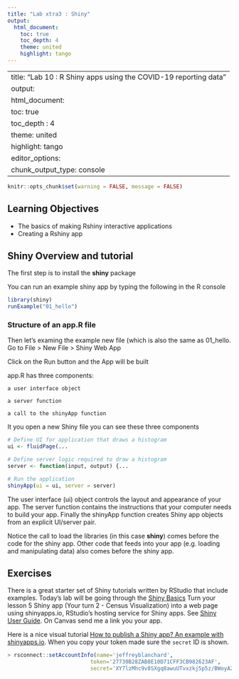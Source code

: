 ```yaml
---
title: "Lab xtra3 : Shiny"
output:
  html_document:
    toc: true
    toc_depth: 4
    theme: united
    highlight: tango
---
```


---
title: "Lab 10 : R Shiny apps using the COVID-19 reporting data"
output:
  html_document:
    toc: true
    toc_depth : 4
    theme: united
    highlight: tango
editor_options: 
  chunk_output_type: console
---

```r
knitr::opts_chunk$set(warning = FALSE, message = FALSE) 
```

## Learning Objectives

* The basics of making Rshiny interactive applications
* Creating a Rshiny app 

## Shiny Overview and tutorial

The first step is to install the __shiny__ package

You can run an example shiny app by typing the following in the R console

```r
library(shiny)
runExample("01_hello")
```


### Structure of an app.R file

Then let's examing the example new file (which is also the same as 01_hello. Go to File > New File > Shiny Web App

Click on the Run button and the App will be built

app.R has three components:

    a user interface object

    a server function

    a call to the shinyApp function

It you open a new Shiny file you can see these three components

```r
# Define UI for application that draws a histogram
ui <- fluidPage(...

# Define server logic required to draw a histogram
server <- function(input, output) {...

# Run the application 
shinyApp(ui = ui, server = server)
```

The user interface (ui) object controls the layout and appearance of your app. The server function contains the instructions that your computer needs to build your app. Finally the shinyApp function creates Shiny app objects from an explicit UI/server pair.

Notice the call to load the libraries (in this case __shiny__) comes before the code for the shiny app. Other code that feeds into your app (e.g. loading and manipulating data) also comes before the shiny app.

## Exercises

There is a great starter set of Shiny tutorials written by RStudio that include examples. Today's lab will be going through the [Shiny Basics](https://shiny.posit.co/r/getstarted/shiny-basics/lesson1/index.html) Turn your lesson 5 Shiny app (Your turn 2 - Census Visualization) into a web page using shinyapps.io, RStudio’s hosting service for Shiny apps.  See [Shiny User Guide](https://docs.posit.co/shinyapps.io/getting-started.html#working-with-shiny-for-rI). On Canvas send me a link you your app.  

Here is a nice visual tutorial [How to publish a Shiny app? An example with shinyapps.io]( https://statsandr.com/blog/how-to-publish-shiny-app-example-with-shinyapps-io/).  When you copy your token made sure the `secret` ID is shown.

```r
> rsconnect::setAccountInfo(name='jeffreyblanchard',
                          token='27730B28ZAB8E10D71CFF3CB982623AF',
                          secret='XY7lzMhc9v8SXgq8awuUTvxzkj5p5z/BWoyA26Fbx')
```

